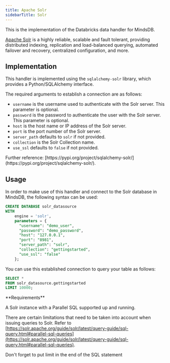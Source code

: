```yaml
---
title: Apache Solr
sidebarTitle: Solr
---
```


This is the implementation of the Databricks data handler for MindsDB.

[Apache Solr](https://solr.apache.org/) is a highly reliable, scalable and fault tolerant, providing distributed indexing, replication and load-balanced querying, automated failover and recovery, centralized configuration, and more.

## Implementation

This handler is implemented using the `sqlalchemy-solr` library, which provides a Python/SQLAlchemy interface.

The required arguments to establish a connection are as follows:

* `username` is the username used to authenticate with the Solr server. This parameter is optional.
* `password` is the password to authenticate the user with the Solr server. This parameter is optional.
* `host` is the host name or IP address of the Solr server.
* `port` is the port number of the Solr server.
* `server_path` defaults to `solr` if not provided.
* `collection` is the Solr Collection name.
* `use_ssl` defaults to `false` if not provided.

<Tip>
Further reference: [https://pypi.org/project/sqlalchemy-solr/](https://pypi.org/project/sqlalchemy-solr/).
</Tip>

## Usage

In order to make use of this handler and connect to the Solr database in MindsDB, the following syntax can be used:

```sql
CREATE DATABASE solr_datasource
WITH
    engine = 'solr',
    parameters = {
      "username": "demo_user",
      "password": "demo_password",
      "host": "127.0.0.1",
      "port": "8981",
      "server_path": "solr",
      "collection": "gettingstarted",
      "use_ssl": "false"
    };
```

You can use this established connection to query your table as follows:

```sql
SELECT *
FROM solr_datasource.gettingstarted
LIMIT 10000;
```

<Info>
**Requirements**

A Solr instance with a Parallel SQL supported up and running.

There are certain limitations that need to be taken into account when issuing queries to Solr. Refer to [https://solr.apache.org/guide/solr/latest/query-guide/sql-query.html#parallel-sql-queries](https://solr.apache.org/guide/solr/latest/query-guide/sql-query.html#parallel-sql-queries).
</Info>

<Tip>
Don't forget to put limit in the end of the SQL statement
</Tip>
